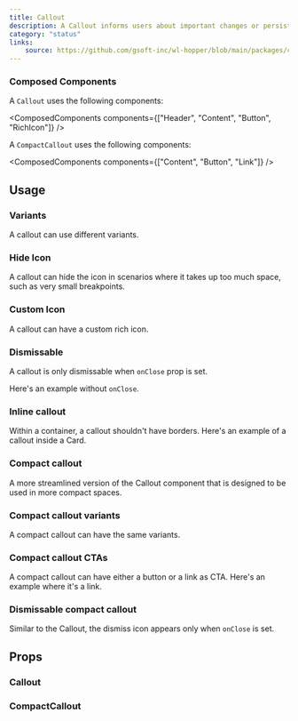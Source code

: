 ```yaml
---
title: Callout
description: A Callout informs users about important changes or persistent conditions. Use this component to communicate to users in a prominent way. Callouts are placed at the top of the page or section they apply to, and below the page or section header.
category: "status"
links:
    source: https://github.com/gsoft-inc/wl-hopper/blob/main/packages/components/src/Callout/src/Callout.tsx
---
```


<Example src="Callout/docs/preview" isOpen />

### Composed Components

A `Callout` uses the following components:

<ComposedComponents components={["Header", "Content", "Button", "RichIcon"]} />
<br />

A `CompactCallout` uses the following components:

<ComposedComponents components={["Content", "Button", "Link"]} />

## Usage

### Variants
A callout can use different variants.

<Example src="Callout/docs/variant" />

### Hide Icon
A callout can hide the icon in scenarios where it takes up too much space, such as very small breakpoints.

<Example src="Callout/docs/noIcon" />

### Custom Icon
A callout can have a custom rich icon.

<Example src="Callout/docs/customIcon" />

### Dismissable
A callout is only dismissable when `onClose` prop is set.

Here's an example without `onClose`.

<Example src="Callout/docs/notDismissable" />

### Inline callout
Within a container, a callout shouldn't have borders. Here's an example of a callout inside a Card.

<Example src="Callout/docs/inline" />

### Compact callout
A more streamlined version of the Callout component that is designed to be used in more compact spaces.

<Example src="Callout/docs/compact" />

### Compact callout variants
A compact callout can have the same variants.

<Example src="Callout/docs/compactVariant" />

### Compact callout CTAs
A compact callout can have either a button or a link as CTA. Here's an example where it's a link.

<Example src="Callout/docs/compactLink" />

### Dismissable compact callout
Similar to the Callout, the dismiss icon appears only when `onClose` is set.

<Example src="Callout/docs/dismissableCompact" />

## Props

### Callout

<PropTable component="Callout" />

### CompactCallout

<PropTable component="CompactCallout" />
